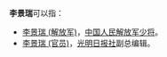 '''李景瑞'''可以指：
* [[李景瑞_(解放军)|李景瑞 (解放军)]]，[[中国人民解放军少将|中国人民解放军少将]]。
* [[李景瑞_(官员)|李景瑞 (官员)]]，[[光明日报社|光明日报社]]副总编辑。
{{disambig}}